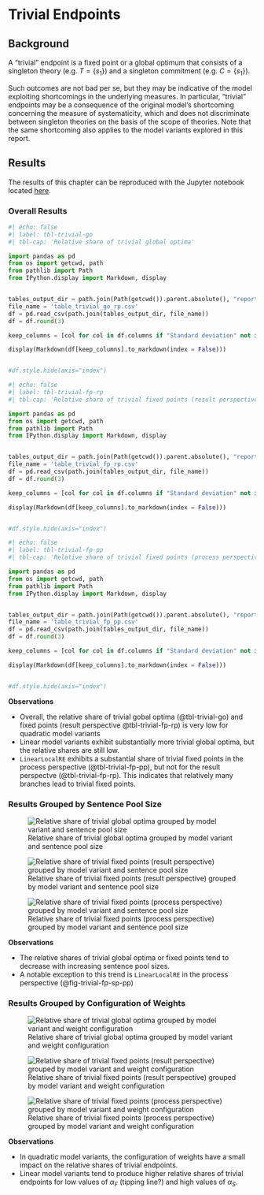 # Trivial Endpoints {#sec-appendix-trivial}

## Background
A "trivial" endpoint is a fixed point or a global optimum that consists of a singleton theory (e.g. $T=\lbrace s_{1}\rbrace$) and a singleton commitment (e.g. $C = \lbrace s_{1}\rbrace$). 

Such outcomes are not bad per se, but they may be indicative of the model exploiting shortcomings in the underlying measures. In particular, "trivial" endpoints may be a consequence of the original model's shortcoming concerning the measure of systematicity, which and does not discriminate between singleton theories on the basis of the scope of theories. Note that the same shortcoming also applies to the model variants explored in this report.


## Results

::: {.callout-note}
The results of this chapter can be reproduced with the Jupyter notebook located [here](https://github.com/debatelab/re-technical-report/blob/main/notebooks/data_analysis_appendix_trivial_endpoints.ipynb).
:::

### Overall Results

```python
#| echo: false
#| label: tbl-trivial-go
#| tbl-cap: 'Relative share of trivial global optima'

import pandas as pd
from os import getcwd, path
from pathlib import Path
from IPython.display import Markdown, display


tables_output_dir = path.join(Path(getcwd()).parent.absolute(), "report", "tables")
file_name = 'table_trivial_go_rp.csv'
df = pd.read_csv(path.join(tables_output_dir, file_name))
df = df.round(3)

keep_columns = [col for col in df.columns if "Standard deviation" not in col]

display(Markdown(df[keep_columns].to_markdown(index = False)))


#df.style.hide(axis="index")  
```

```python
#| echo: false
#| label: tbl-trivial-fp-rp
#| tbl-cap: 'Relative share of trivial fixed points (result perspective)'

import pandas as pd
from os import getcwd, path
from pathlib import Path
from IPython.display import Markdown, display


tables_output_dir = path.join(Path(getcwd()).parent.absolute(), "report", "tables")
file_name = 'table_trivial_fp_rp.csv'
df = pd.read_csv(path.join(tables_output_dir, file_name))
df = df.round(3)

keep_columns = [col for col in df.columns if "Standard deviation" not in col]

display(Markdown(df[keep_columns].to_markdown(index = False)))


#df.style.hide(axis="index")  
```


```python
#| echo: false
#| label: tbl-trivial-fp-pp
#| tbl-cap: 'Relative share of trivial fixed points (process perspective)'

import pandas as pd
from os import getcwd, path
from pathlib import Path
from IPython.display import Markdown, display


tables_output_dir = path.join(Path(getcwd()).parent.absolute(), "report", "tables")
file_name = 'table_trivial_fp_pp.csv'
df = pd.read_csv(path.join(tables_output_dir, file_name))
df = df.round(3)

keep_columns = [col for col in df.columns if "Standard deviation" not in col]

display(Markdown(df[keep_columns].to_markdown(index = False)))


#df.style.hide(axis="index")  
```

**Observations**

- Overall, the relative share of trivial gobal optima (@tbl-trivial-go) and fixed points (result perspective @tbl-trivial-fp-rp) is very low for quadratic model variants
- Linear model variants exhibit substantially more trivial global optima, but the relative shares are still low.
- `LinearLocalRE` exhibits a substantial share of trivial fixed points in the process perspective (@tbl-trivial-fp-pp), but not for the result perspectve (@tbl-trivial-fp-rp).  This indicates that relatively many branches lead to trivial fixed points.

### Results Grouped by Sentence Pool Size

![Relative share of trivial global optima  grouped by model variant and sentence pool size](figures/rel_go_trivial_by_sp_rp){#fig-trivial-go-sp-rp}

![Relative share of trivial fixed points (result perspective) grouped by model variant and sentence pool size](figures/rel_fp_trivial_by_sp_rp){#fig-trivial-fp-sp-rp}

![Relative share of trivial fixed points (process perspective) grouped by model variant and sentence pool size](figures/rel_fp_trivial_by_sp_pp){#fig-trivial-fp-sp-pp}

**Observations**

- The relative shares of trivial global optima or fixed points tend to decrease with increasing sentence pool sizes.
- A notable exception to this trend is `LinearLocalRE` in the process perspective (@fig-trivial-fp-sp-pp)

### Results Grouped by Configuration of Weights

![Relative share of trivial global optima  grouped by model variant and weight configuration](figures/rel_trivial_go_rp){#fig-trivial-go-hm}

![Relative share of trivial fixed points (result perspective)  grouped by model variant and weight configuration](figures/rel_trivial_fp_rp){#fig-trivial-fp-rp-hm}

![Relative share of trivial fixed points (process perspective)  grouped by model variant and weight configuration](figures/rel_trivial_fp_pp){#fig-trivial-fp-pp-hm}

**Observations**

- In quadratic model variants, the configuration of weights have a small impact on the relative shares of trivial endpoints.
- Linear model variants tend to produce higher relative shares of trivial endpoints for low values of $\alpha_{F}$ (tipping line?) and high values of  $\alpha_{S}$.